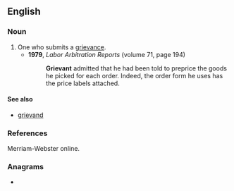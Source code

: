 ==English==

===Noun===
{{en-noun}}

# One who submits a [[grievance]].
#* '''1979''', ''Labor Arbitration Reports'' (volume 71, page 194)
#*: '''Grievant''' admitted that he had been told to preprice the goods he picked for each order. Indeed, the order form he uses has the price labels attached.

====See also====
* [[grievand]]

===References===
Merriam-Webster online.

===Anagrams===
* {{anagrams|en|a=aeginrtv|averting|vintager}}